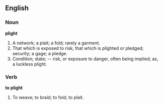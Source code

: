==English==

===Noun===

'''plight'''

#A network; a plait; a fold; rarely a garment.
#That which is exposed to risk; that which is plighted or pledged; security; a gage; a pledge.
#Condition; state; -- risk, or exposure to danger, often being implied; as, a luckless plight.

===Verb===

'''to plight'''

#To weave; to braid; to fold; to plait.